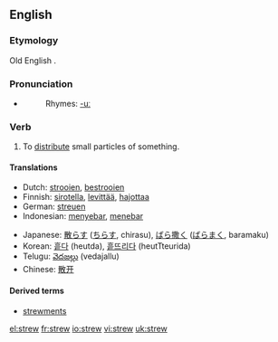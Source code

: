 ==English==
===Etymology===
Old English {{term|strewian}}.

=== Pronunciation ===
*{{IPA|/stru:/}}
*:Rhymes: [[Rhymes:English:-uː|-uː]]

===Verb===
{{en-verb|strews|strewing|strewed|'''[[strewn]]''' ''or'' '''[[strewed]]'''}}

# To [[distribute]] small particles of something.

==== Translations ====
{{top}}
*Dutch: [[strooien]], [[bestrooien]]
*Finnish: [[sirotella]], [[levittää]], [[hajottaa]]
*German: [[streuen]]
*Indonesian: [[sebar|menyebar]], [[tebar|menebar]]
{{mid}}
*Japanese: [[散らす]] ([[ちらす]], chirasu), [[ばら撒く]] ([[ばらまく]], baramaku)
*Korean: [[흩다]] (heutda), [[흩뜨리다]] (heutTteurida) 
*Telugu: [[వెదజల్లు]] (vedajallu)
*Chinese: [[散开]]
{{bottom}}

====Derived terms====
*[[strewments]]

[[el:strew]]
[[fr:strew]]
[[io:strew]]
[[vi:strew]]
[[uk:strew]]